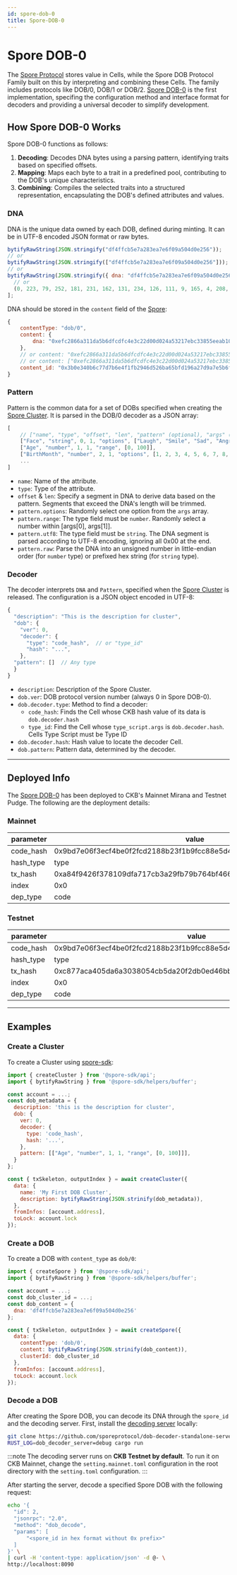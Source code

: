 ```yaml
---
id: spore-dob-0
title: Spore-DOB-0
---
```


# Spore DOB-0

The [Spore Protocol](/docs/common-scripts/spore-protocol) stores value in Cells, while the Spore DOB Protocol Family built on this by interpreting and combining these Cells. The family includes protocols like DOB/0, DOB/1 or DOB/2. [Spore DOB-0](https://github.com/sporeprotocol/spore-dob-0) is the first implementation, specifing the configuration method and interface format for decoders and providing a universal decoder to simplify development.

## How Spore DOB-0 Works

Spore DOB-0 functions as follows:

1. **Decoding**: Decodes DNA bytes using a parsing pattern, identifying traits based on specified offsets.
2. **Mapping**: Maps each byte to a trait in a predefined pool, contributing to the DOB's unique characteristics.
3. **Combining**: Compiles the selected traits into a structured representation, encapsulating the DOB's defined attributes and values.

### DNA

DNA is the unique data owned by each DOB, defined during minting. It can be in UTF-8 encoded JSON format or raw bytes.

```js
bytifyRawString(JSON.stringify("df4ffcb5e7a283ea7e6f09a504d0e256"));
// or
bytifyRawString(JSON.stringify(["df4ffcb5e7a283ea7e6f09a504d0e256"]));
// or
bytifyRawString(JSON.stringify({ dna: "df4ffcb5e7a283ea7e6f09a504d0e256" }))[
  // or
  (0, 223, 79, 252, 181, 231, 162, 131, 234, 126, 111, 9, 165, 4, 208, 226, 86)
];
```

DNA should be stored in the `content` field of the [Spore](/docs/common-scripts/spore-protocol#Spore):

```js
{
    contentType: "dob/0",
    content: {
        dna: "0xefc2866a311da5b6dfcdfc4e3c22d00d024a53217ebc33855eeab1068990ed9d"
    },
    // or content: "0xefc2866a311da5b6dfcdfc4e3c22d00d024a53217ebc33855eeab1068990ed9d",
    // or content: ["0xefc2866a311da5b6dfcdfc4e3c22d00d024a53217ebc33855eeab1068990ed9d"]
    content_id: "0x3b0e340b6c77d7b6e4f1fb2946d526ba65bfd196a27d9a7e5b6f06b82af5d07e"
}

```

### Pattern

Pattern is the common data for a set of DOBs specified when creating the [Spore Cluster](/docs/common-scripts/spore-protocol#Cluster). It is parsed in the DOB/0 decoder as a JSON array:

```js
[
    // ["name", "type", "offset", "len", "pattern" (optional), "args" (Optional)]
    ["Face", "string", 0, 1, "options", ["Laugh", "Smile", "Sad", "Angry"]],
    ["Age", "number", 1, 1, "range", [0, 100]],
    ["BirthMonth", "number", 2, 1, "options", [1, 2, 3, 4, 5, 6, 7, 8, 9, 10, 11, 12]]
    ...
]
```

- `name`: Name of the attribute.
- `type`: Type of the attribute.
- `offset` & `len`: Specify a segment in DNA to derive data based on the pattern. Segments that exceed the DNA's length will be trimmed.
- `pattern.options`: Randomly select one option from the `args` array.
- `pattern.range`: The type field must be `number`. Randomly select a number within [args[0], args[1]].
- `pattern.utf8`: The type field must be `string`. The DNA segment is parsed according to UTF-8 encoding, ignoring all 0x00 at the end.
- `pattern.raw`: Parse the DNA into an unsigned number in little-endian order (for `number` type) or prefixed hex string (for `string` type).

### Decoder

The decoder interprets `DNA` and `Pattern`, specified when the [Spore Cluster](/docs/common-scripts/spore-protocol#Cluster) is released. The configuration is a JSON object encoded in UTF-8:

```js
{
  "description": "This is the description for cluster",
  "dob": {
    "ver": 0,
    "decoder": {
      "type": "code_hash",  // or "type_id"
      "hash": "...",
    },
  "pattern": []  // Any type
  }
}
```

- `description`: Description of the Spore Cluster.
- `dob.ver`: DOB protocol version number (always 0 in Spore DOB-0).
- `dob.decoder.type`: Method to find a decoder:
  - `code_hash`: Finds the Cell whose CKB hash value of its data is `dob.decoder.hash`
  - `type_id`: Find the Cell whose `type_script.args` is `dob.decoder.hash`. Cells Type Script must be Type ID
- `dob.decoder.hash`: Hash value to locate the decoder Cell.
- `dob.pattern`: Pattern data, determined by the decoder.

---

## Deployed Info

The [Spore DOB-0](https://github.com/sporeprotocol/spore-dob-0) has been deployed to CKB's Mainnet Mirana and Testnet Pudge. The following are the deployment details:

### Mainnet

| parameter | value                                                              |
| --------- | ------------------------------------------------------------------ |
| code_hash | 0x9bd7e06f3ecf4be0f2fcd2188b23f1b9fcc88e5d4b65a8637b17723bbda3cce8 |
| hash_type | type                                                               |
| tx_hash   | 0xa84f9426f378109dfa717cb3a29fb79b764bf466a7c2588aebcdecc874bcc984 |
| index     | 0x0                                                                |
| dep_type  | code                                                               |

### Testnet

| parameter | value                                                              |
| --------- | ------------------------------------------------------------------ |
| code_hash | 0x9bd7e06f3ecf4be0f2fcd2188b23f1b9fcc88e5d4b65a8637b17723bbda3cce8 |
| hash_type | type                                                               |
| tx_hash   | 0xc877aca405da6a3038054cb5da20f2db0ed46bb643007d4e0b1d3fe7da155bf0 |
| index     | 0x0                                                                |
| dep_type  | code                                                               |

---

## Examples

### Create a Cluster

To create a Cluster using [spore-sdk](https://github.com/sporeprotocol/spore-sdk):

```js
import { createCluster } from '@spore-sdk/api';
import { bytifyRawString } from '@spore-sdk/helpers/buffer';

const account = ...;
const dob_metadata = {
  description: 'this is the description for cluster',
  dob: {
    ver: 0,
    decoder: {
      type: 'code_hash',
      hash: '...',
    },
    pattern: [["Age", "number", 1, 1, "range", [0, 100]]],
  }
};

const { txSkeleton, outputIndex } = await createCluster({
  data: {
    name: 'My First DOB Cluster',
    description: bytifyRawString(JSON.strinify(dob_metadata)),
  },
  fromInfos: [account.address],
  toLock: account.lock
});
```

### Create a DOB

To create a DOB with `content_type` as `dob/0`:

```js
import { createSpore } from '@spore-sdk/api';
import { bytifyRawString } from '@spore-sdk/helpers/buffer';

const account = ...;
const dob_cluster_id = ...;
const dob_content = {
  dna: 'df4ffcb5e7a283ea7e6f09a504d0e256'
};

const { txSkeleton, outputIndex } = await createSpore({
  data: {
    contentType: 'dob/0',
    content: bytifyRawString(JSON.strinify(dob_content)),
    clusterId: dob_cluster_id
  },
  fromInfos: [account.address],
  toLock: account.lock
});
```

### Decode a DOB

After creating the Spore DOB, you can decode its DNA through the `spore_id` and the decoding server. First, install the [decoding server](https://github.com/sporeprotocol/dob-decoder-standalone-server) locally:

```bash
git clone https://github.com/sporeprotocol/dob-decoder-standalone-server
RUST_LOG=dob_decoder_server=debug cargo run
```

:::note
The decoding server runs on **CKB Testnet by default**. To run it on CKB Mainnet, change the `setting.mainnet.toml` configuration in the root directory with the `setting.toml` configuration.
:::

After starting the server, decode a specified Spore DOB with the following request:

```bash
echo '{
  "id": 2,
  "jsonrpc": "2.0",
  "method": "dob_decode",
  "params": [
      "<spore_id in hex format without 0x prefix>"
  ]
}' \
| curl -H 'content-type: application/json' -d @- \
http://localhost:8090
```

